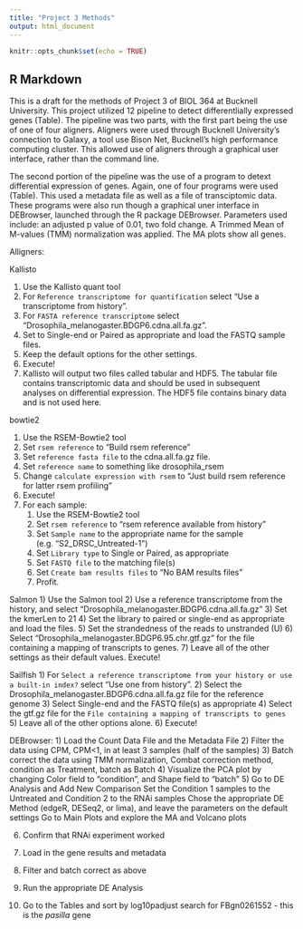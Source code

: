 ```yaml
---
title: "Project 3 Methods"
output: html_document
---
```


```r
knitr::opts_chunk$set(echo = TRUE)
```

## R Markdown

This is a draft for the methods of Project 3 of BIOL 364 at Bucknell University. 
This project utilized 12 pipeline to detect differentlially expressed genes (Table). The pipeline was two parts, with the first part being the use of one of four aligners. Aligners were used through Bucknell University's connection to Galaxy, a tool use Bison Net, Bucknell's high performance computing cluster. This allowed use of aligners through a graphical user interface, rather than the command line. 

The second portion of the pipeline was the use of a program to detext differential expression of genes. Again, one of four programs were used (Table). This used a metadata file as well as a file of transciptomic data. These programs were also run though a graphical uner interface in DEBrowser, launched through the R package DEBrowser. Parameters used include: an adjusted p value of 0.01, two fold change. A Trimmed Mean of M-values (TMM) normalization was applied. The MA plots show all genes. 

Alligners:

  Kallisto

  1) Use the Kallisto quant tool
  2) For `Reference transcriptome for quantification` select "Use a transcriptome from history".
  3) For `FASTA reference transcriptome` select "Drosophila_melanogaster.BDGP6.cdna.all.fa.gz".
  4) Set to Single-end or Paired as appropriate and load the FASTQ sample files.
  5) Keep the default options for the other settings.
  6) Execute!
  7) Kallisto will output two files called tabular and HDF5. The tabular file contains transcriptomic data and should be used in subsequent analyses on differential expression. The HDF5 file contains binary data and is not used here. 

  bowtie2
  
  1) Use the RSEM-Bowtie2 tool
  2) Set `rsem reference` to "Build rsem reference"
  3) Set `reference fasta file` to the cdna.all.fa.gz file.
  4) Set `reference name` to something like drosophila_rsem
  5) Change `calculate expression with rsem` to "Just build rsem reference for latter rsem profiling"
  6) Execute!
  7) For each sample:
      1) Use the RSEM-Bowtie2 tool
      2) Set `rsem reference` to "rsem reference available from history"
      3) Set `Sample name` to the appropriate name for the sample (e.g. "S2_DRSC_Untreated-1")
      4) Set `Library type` to Single or Paired, as appropriate
      5) Set `FASTQ file` to the matching file(s)
      6) Set `Create bam results files` to "No BAM results files"
      7) Profit.

  Salmon
  1) Use the Salmon tool
  2) Use a reference transcriptome from the history, and select "Drosophila_melanogaster.BDGP6.cdna.all.fa.gz"
  3) Set the kmerLen to 21
  4) Set the library to paired or single-end as appropriate and load the files.
  5) Set the strandedness of the reads to unstranded (U)
  6) Select "Drosophila_melanogaster.BDGP6.95.chr.gtf.gz" for the file containing a mapping of transcripts to genes.
  7) Leave all of the other settings as their default values. Execute!

  Sailfish
    1) For `Select a reference transcriptome from your history or use a built-in index?` select "Use one from history".
    2) Select the Drosophila_melanogaster.BDGP6.cdna.all.fa.gz file for the reference genome
    3) Select Single-end and the FASTQ file(s) as appropriate
    4) Select the gtf.gz file for the `File containing a mapping of transcripts to genes`
    5) Leave all of the other options alone.
    6) Execute!


  
DEBrowser:
1) Load the Count Data File and the Metadata File
2) Filter the data using CPM, CPM<1, in at least 3 samples (half of the samples)
3) Batch correct the data using TMM normalization, Combat correction method, condition as Treatment, batch as Batch
4) Visualize the PCA plot by changing Color field to "condition", and Shape field to "batch"
5) Go to DE Analysis and Add New Comparison
   Set the Condition 1 samples to the Untreated and Condition 2 to the RNAi samples
   Chose the appropriate DE Method (edgeR, DESeq2, or lima), and leave the parameters on the default settings
   Go to Main Plots and explore the MA and Volcano plots

6) Confirm that RNAi experiment worked 

1) Load in the gene results and metadata
2) Filter and batch correct as above
3) Run the appropriate DE Analysis 
4) Go to the Tables and sort by log10padjust search for FBgn0261552 - this is the *pasilla* gene
  
  

